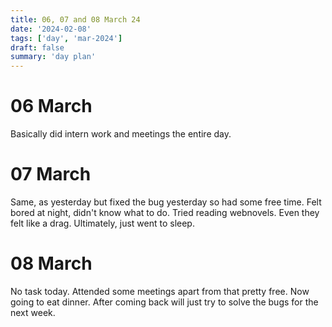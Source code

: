 ```yaml
---
title: 06, 07 and 08 March 24
date: '2024-02-08'
tags: ['day', 'mar-2024']
draft: false
summary: 'day plan'
---
```


# 06 March

Basically did intern work and meetings the entire day.

# 07 March

Same, as yesterday but fixed the bug yesterday so had some free time.
Felt bored at night, didn't know what to do. Tried reading webnovels. Even they felt like a drag.
Ultimately, just went to sleep.

# 08 March

No task today. Attended some meetings apart from that pretty free.
Now going to eat dinner. After coming back will just try to solve the bugs for the next week.